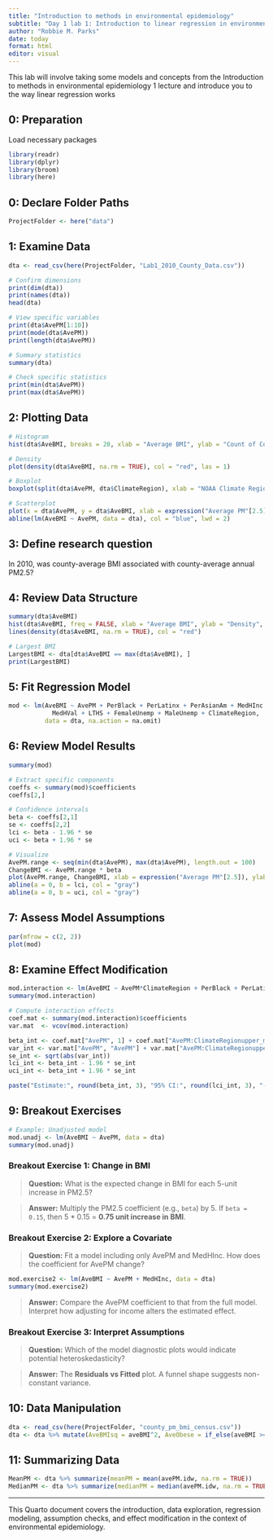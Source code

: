 ```yaml
---
title: "Introduction to methods in environmental epidemiology"
subtitle: "Day 1 lab 1: Introduction to linear regression in environmental epidemiology"
author: "Robbie M. Parks"
date: today
format: html
editor: visual
---
```


This lab will involve taking some models and concepts from the Introduction to methods in environmental epidemiology 1 lecture and introduce you to the way linear regression works

::: cell
## 0: Preparation

Load necessary packages

```r
library(readr)
library(dplyr)
library(broom)
library(here)
```
:::

::: cell
## 0: Declare Folder Paths

```r
ProjectFolder <- here("data")
```
:::

::: cell
## 1: Examine Data

```r
dta <- read_csv(here(ProjectFolder, "Lab1_2010_County_Data.csv"))

# Confirm dimensions
print(dim(dta))
print(names(dta))
head(dta)

# View specific variables
print(dta$AvePM[1:10])
print(mode(dta$AvePM))
print(length(dta$AvePM))

# Summary statistics
summary(dta)

# Check specific statistics
print(min(dta$AvePM))
print(max(dta$AvePM))
```
:::

::: cell
## 2: Plotting Data

```r
# Histogram
hist(dta$AveBMI, breaks = 20, xlab = "Average BMI", ylab = "Count of Counties", main = "Histogram of Average BMI", las = 1)

# Density
plot(density(dta$AveBMI, na.rm = TRUE), col = "red", las = 1)

# Boxplot
boxplot(split(dta$AvePM, dta$ClimateRegion), xlab = "NOAA Climate Region", ylab = expression("Annual PM"[2.5]))

# Scatterplot
plot(x = dta$AvePM, y = dta$AveBMI, xlab = expression("Average PM"[2.5]), ylab = "Average BMI", main = "Scatterplot: County-average PM vs. BMI")
abline(lm(AveBMI ~ AvePM, data = dta), col = "blue", lwd = 2)
```
:::

## 3: Define research question

In 2010, was county-average BMI associated with county-average annual PM2.5?

::: cell
## 4: Review Data Structure

```r
summary(dta$AveBMI)
hist(dta$AveBMI, freq = FALSE, xlab = "Average BMI", ylab = "Density", las = 1)
lines(density(dta$AveBMI, na.rm = TRUE), col = "red")

# Largest BMI
LargestBMI <- dta[dta$AveBMI == max(dta$AveBMI), ]
print(LargestBMI)
```
:::

::: cell
## 5: Fit Regression Model

```r
mod <- lm(AveBMI ~ AvePM + PerBlack + PerLatinx + PerAsianAm + MedHInc + 
            MedHVal + LTHS + FemaleUnemp + MaleUnemp + ClimateRegion, 
          data = dta, na.action = na.omit)
```
:::

::: cell
## 6: Review Model Results

```r
summary(mod)

# Extract specific components
coeffs <- summary(mod)$coefficients
coeffs[2,]

# Confidence intervals
beta <- coeffs[2,1]
se <- coeffs[2,2]
lci <- beta - 1.96 * se
uci <- beta + 1.96 * se

# Visualize
AvePM.range <- seq(min(dta$AvePM), max(dta$AvePM), length.out = 100)
ChangeBMI <- AvePM.range * beta
plot(AvePM.range, ChangeBMI, xlab = expression("Average PM"[2.5]), ylab = "Associated Change in Average BMI", type = "l", col = "red")
abline(a = 0, b = lci, col = "gray")
abline(a = 0, b = uci, col = "gray")
```
:::

::: cell
## 7: Assess Model Assumptions

```r
par(mfrow = c(2, 2))
plot(mod)
```
:::

::: cell
## 8: Examine Effect Modification

```r
mod.interaction <- lm(AveBMI ~ AvePM*ClimateRegion + PerBlack + PerLatinx + PerAsianAm + MedHInc + MedHVal + LTHS + FemaleUnemp + MaleUnemp, data = dta, na.action = na.omit)
summary(mod.interaction)

# Compute interaction effects
coef.mat <- summary(mod.interaction)$coefficients
var.mat  <- vcov(mod.interaction)

beta_int <- coef.mat["AvePM", 1] + coef.mat["AvePM:ClimateRegionupper_midwest", 1]
var_int <- var.mat["AvePM", "AvePM"] + var.mat["AvePM:ClimateRegionupper_midwest", "AvePM:ClimateRegionupper_midwest"] + 2 * var.mat["AvePM", "AvePM:ClimateRegionupper_midwest"]
se_int <- sqrt(abs(var_int))
lci_int <- beta_int - 1.96 * se_int
uci_int <- beta_int + 1.96 * se_int

paste("Estimate:", round(beta_int, 3), "95% CI:", round(lci_int, 3), "-", round(uci_int, 3))
```
:::

::: cell
## 9: Breakout Exercises

```r
# Example: Unadjusted model
mod.unadj <- lm(AveBMI ~ AvePM, data = dta)
summary(mod.unadj)
```
:::

### Breakout Exercise 1: Change in BMI

> **Question:** What is the expected change in BMI for each 5-unit increase in PM2.5?

> **Answer:** Multiply the PM2.5 coefficient (e.g., `beta`) by 5. If `beta = 0.15`, then 5 \* 0.15 = **0.75 unit increase in BMI**.

### Breakout Exercise 2: Explore a Covariate

> **Question:** Fit a model including only AvePM and MedHInc. How does the coefficient for AvePM change?

```r
mod.exercise2 <- lm(AveBMI ~ AvePM + MedHInc, data = dta)
summary(mod.exercise2)
```

> **Answer:** Compare the AvePM coefficient to that from the full model. Interpret how adjusting for income alters the estimated effect.

### Breakout Exercise 3: Interpret Assumptions

> **Question:** Which of the model diagnostic plots would indicate potential heteroskedasticity?

> **Answer:** The **Residuals vs Fitted** plot. A funnel shape suggests non-constant variance.

::: cell
## 10: Data Manipulation

```r
dta <- read_csv(here(ProjectFolder, "county_pm_bmi_census.csv"))
dta <- dta %>% mutate(AveBMIsq = aveBMI^2, AveObese = if_else(aveBMI >= 30, "average obese", "average not obese"))
```
:::

::: cell
## 11: Summarizing Data

```r
MeanPM <- dta %>% summarize(meanPM = mean(avePM.idw, na.rm = TRUE))
MedianPM <- dta %>% summarize(medianPM = median(avePM.idw, na.rm = TRUE))
```
:::

------------------------------------------------------------------------

This Quarto document covers the introduction, data exploration, regression modeling, assumption checks, and effect modification in the context of environmental epidemiology.
